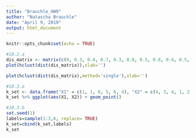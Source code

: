 ---
title: "Brauchle_HW9"
author: "Natascha Brauchle"
date: "April 9, 2019"
output: html_document
---

```{r setup, include=FALSE}
knitr::opts_chunk$set(echo = TRUE)
```

```{r}
#10.2.a
dis_matrix <- matrix(c(0, 0.3, 0.4, 0.7, 0.3, 0.0, 0.5, 0.8, 0.4, 0.5, 0.0, 0.45, 0.7, 0.8, 0.45, 0), nrow = 4, ncol = 4, byrow = FALSE)
plot(hclust(dist(dis_matrix)),xlab='')

```

```{r}
plot(hclust(dist(dis_matrix),method='single'),xlab='')
```


```{r}
#10.3.a
k_set <- data.frame("X1" = c(1, 1, 0, 5, 6, 4), "X2" = c(4, 3, 4, 1, 2, 0))
k_set %>% ggplot(aes(X1, X2)) + geom_point()

```

```{r}
#10.3.b
set.seed(1)
labels=sample(1:3,6, replace= TRUE)
k_set=cbind(k_set,labels)
k_set
```